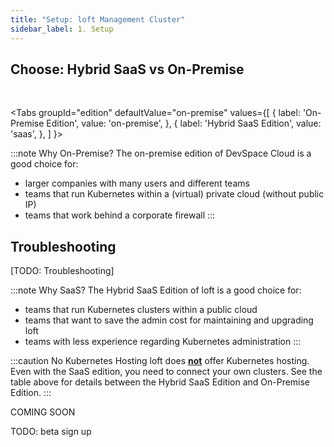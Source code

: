 ```yaml
---
title: "Setup: loft Management Cluster"
sidebar_label: 1. Setup
---
```



## Choose: Hybrid SaaS vs On-Premise

<CompareEditionsFragment/>

<br/>

<Tabs
  groupId="edition"
  defaultValue="on-premise"
  values={[
    { label: 'On-Premise Edition', value: 'on-premise', },
    { label: 'Hybrid SaaS Edition', value: 'saas', },
  ]
}>
<TabItem value="on-premise">

:::note Why On-Premise?
The on-premise edition of DevSpace Cloud is a good choice for:
- larger companies with many users and different teams
- teams that run Kubernetes within a (virtual) private cloud (without public IP)
- teams that work behind a corporate firewall
:::

<InstallOnPremiseFragment/>


## Troubleshooting
[TODO: Troubleshooting]


</TabItem>
<TabItem value="saas">

:::note Why SaaS?
The Hybrid SaaS Edition of loft is a good choice for:
- teams that run Kubernetes clusters within a public cloud
- teams that want to save the admin cost for maintaining and upgrading loft
- teams with less experience regarding Kubernetes administration
:::

:::caution No Kubernetes Hosting
loft does <u>**not**</u> offer Kubernetes hosting. Even with the SaaS edition, you need to connect your own clusters. See the table above for details between the Hybrid SaaS Edition and On-Premise Edition.
:::

COMING SOON

TODO: beta sign up

</TabItem>
</Tabs>
